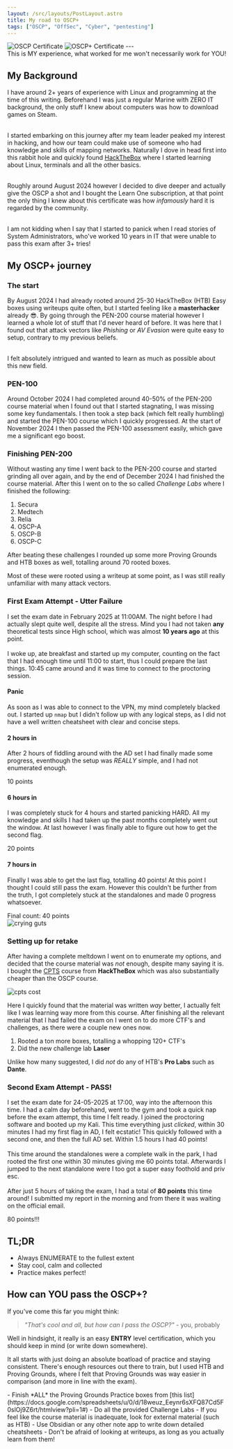 ```yaml
---
layout: /src/layouts/PostLayout.astro
title: My road to OSCP+
tags: ["OSCP", "OffSec", "Cyber", "pentesting"]
---
```



<Image src={oscp} alt="OSCP Certificate"/>
<Image src={oscp2} alt="OSCP+ Certificate"/>
---
<Aside type="caution">This is MY experience, what worked for me won't necessarily work for YOU!</Aside>

## My Background

I have around 2+ years of experience with Linux and programming at the time of this writing. Beforehand I was just a regular Marine with ZERO IT background,
the only stuff I knew about computers was how to download games on Steam.<br></br>

I started embarking on this journey after my team leader peaked my interest in hacking, and how our team could make use of someone who had knowledge and skills of mapping networks.
Naturally I dove in head first into this rabbit hole and quickly found [HackTheBox](https://www.hackthebox.com/) where I started learning about Linux, terminals and all the other basics.<br></br>

Roughly around August 2024 however I decided to dive deeper and actually give the OSCP a shot and I bought the Learn One subscription, at that point the only thing I knew about this certificate was how *infamously* hard it is regarded by the community.<br></br>

<Aside type="note">I am not kidding when I say that I started to panick when I read stories of System Administrators, who've worked 10 years in IT that were unable to pass this exam after 3+ tries!</Aside>

## My OSCP+ journey
### The start
By August 2024 I had already rooted around 25-30 HackTheBox (HTB) Easy boxes using writeups quite often, but I started feeling like a **masterhacker** already 😎. By going through the PEN-200 course material however I learned a whole lot of stuff that I'd never heard of before.
It was here that I found out that attack vectors like *Phishing* or *AV Evasion* were quite easy to setup, contrary to my previous beliefs.<br></br>

I felt absolutely intrigued and wanted to learn as much as possible about this new field.

### PEN-100
Around October 2024 I had completed around 40-50% of the PEN-200 course material when I found out that I started stagnating, I was missing some key fundamentals. 
I then took a step back (which felt really humbling) and started the PEN-100 course which I quickly progressed. At the start of November 2024 I then passed the PEN-100 assessment easily, which gave me a significant ego boost.

### Finishing PEN-200
Without wasting any time I went back to the PEN-200 course and started grinding all over again, and by the end of December 2024 I had finished the course material.
After this I went on to the so called *Challenge Labs* where I finished the following:

1. Secura
2. Medtech
3. Relia
4. OSCP-A 
5. OSCP-B 
6. OSCP-C 

After beating these challenges I rounded up some more Proving Grounds and HTB boxes as well, totalling around 70 rooted boxes. 

<Aside type="note">Most of these were rooted using a writeup at some point, as I was still really unfamiliar with many attack vectors.</Aside>

### First Exam Attempt - Utter Failure
I set the exam date in February 2025 at 11:00AM. The night before I had actually slept quite well, despite all the stress. Mind you I had not taken **any** theoretical tests since High school, which was almost **10 years ago** at this point.<br></br>
I woke up, ate breakfast and started up my computer, counting on the fact that I had enough time until 11:00 to start, thus I could prepare the last things.
10:45 came around and it was time to connect to the proctoring session.

#### Panic 
As soon as I was able to connect to the VPN, my mind completely blacked out. I started up `nmap` but I didn't follow up with any logical steps, as I did not have a well written cheatsheet with clear and concise steps.

#### 2 hours in 
After 2 hours of fiddling around with the AD set I had finally made some progress, eventhough the setup was *REALLY* simple, and I had not enumerated enough.

<Aside>10 points</Aside>

#### 6 hours in 
I was completely stuck for 4 hours and started panicking HARD. All my knowledge and skills I had taken up the past months completely went out the window. At last however I was finally able to 
figure out how to get the second flag.

<Aside>20 points</Aside>

#### 7 hours in
Finally I was able to get the last flag, totalling 40 points! At this point I thought I could still pass the exam. However this couldn't be further from the truth, I got completely stuck at the standalones and made 0 progress whatsoever.

<Aside>Final count: 40 points</Aside>
<Image src={berserk} alt="crying guts"/>

### Setting up for retake
After having a complete meltdown I went on to enumerate my options, and decided that the course material was *not* enough, despite many saying it is. I bought the [CPTS](https://academy.hackthebox.com/preview/certifications/htb-certified-penetration-testing-specialist) course from **HackTheBox**
which was also substantially cheaper than the OSCP course. 

<Image src={cpts} alt="cpts cost"/>

Here I quickly found that the material was written *way* better, I actually felt like I was learning way more from this course.
After finishing all the relevant material that I had failed the exam on I went on to do more CTF's and challenges, as there were a couple new ones now.

1. Rooted a ton more boxes, totalling a whopping 120+ CTF's
2. Did the new challenge lab **Laser**

Unlike how many suggested, I did *not* do any of HTB's **Pro Labs** such as **Dante**.

### Second Exam Attempt - PASS!
I set the exam date for 24-05-2025 at 17:00, way into the afternoon this time. I had a calm day beforehand, went to the gym and took a quick nap before the exam attempt, this time I felt ready.
I joined the proctoring software and booted up my Kali. This time everything just *clicked*, within 30 minutes I had my first flag in AD, I felt ecstatic!
This quickly followed with a second one, and then the full AD set. Within 1.5 hours I had 40 points!<br></br>
This time around the standalones were a complete walk in the park, I had rooted the first one within 30 minutes giving me 60 points total.
Afterwards I jumped to the next standalone were I too got a super easy foothold and priv esc.
<br></br>
After just 5 hours of taking the exam, I had a total of **80 points** this time around!
I submitted my report in the morning and from there it was waiting on the official email.

<Aside type="note">80 points!!!</Aside>

## TL;DR 
- Always ENUMERATE to the fullest extent
- Stay cool, calm and collected
- Practice makes perfect!

## How can YOU pass the OSCP+?
If you've come this far you might think:

>*"That's cool and all, but how can I pass the OSCP?"* - you, probably

Well in hindsight, it really is an easy **ENTRY** level certification, which you should keep in mind (or write down somewhere).

It all starts with just doing an absolute boatload of practice and staying consistent. There's enough resources out there to train, but I used HTB and Proving Grounds, where I felt that Proving Grounds was way easier in comparison (and more in line with the exam).

<Aside type="tip">
    - Finish *ALL* the Proving Grounds Practice boxes from [this list](https://docs.google.com/spreadsheets/u/0/d/18weuz_Eeynr6sXFQ87Cd5F0slOj9Z6rt/htmlview?pli=1#)
    - Do all the provided Challenge Labs
    - If you feel like the course material is inadequate, look for external material (such as HTB)
    - Use Obsidian or any other note app to write down detailed cheatsheets
    - Don't be afraid of looking at writeups, as long as you actually learn from them!
</Aside>
